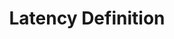 ---
id: "sd_easy_mc_006"
questionType: "MULTIPLE_CHOICE"
title: "Latency Definition"
description: "What does latency refer to in system design?"
difficulty: "EASY"
category: "System Design"
options:
  - "Amount of data stored"
  - "Time delay in response"
  - "Number of servers"
  - "Bandwidth usage"
correctAnswer: 1
---